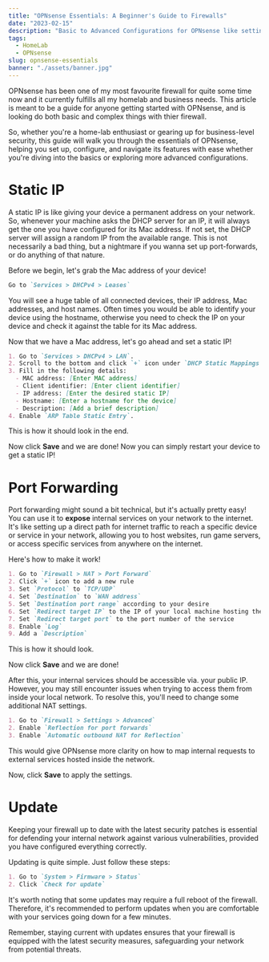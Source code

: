 ```yaml
---
title: "OPNsense Essentials: A Beginner's Guide to Firewalls"
date: "2023-02-15"
description: "Basic to Advanced Configurations for OPNsense like setting up port forwarding, static IPs, and more!"
tags:
  - HomeLab
  - OPNsense
slug: opnsense-essentials
banner: "./assets/banner.jpg"
---
```



OPNsense has been one of my most favourite firewall for quite some time now and it currently fulfills all my homelab and business needs.
This article is meant to be a guide for anyone getting started with OPNsense, and is looking do both basic and complex things with thier firewall.

So, whether you're a home-lab enthusiast or gearing up for business-level security, this guide will walk you through the essentials of OPNsense,
helping you set up, configure, and navigate its features with ease whether you're diving into the basics or exploring more advanced configurations.

# Static IP

A static IP is like giving your device a permanent address on your network.
So, whenever your machine asks the DHCP server for an IP, it will always get the one you have configured for its Mac address.
If not set, the DHCP server will assign a random IP from the available range. This is not necessarily a bad thing, but a nightmare if you wanna set up port-forwards, or do anything of that nature.

Before we begin, let's grab the Mac address of your device! 

```md
Go to `Services > DHCPv4 > Leases`
```

You will see a huge table of all connected devices, their IP address, Mac addresses, and host names.
Often times you would be able to identify your device using the hostname, otherwise you need to check the IP on your device and check it against the table for its Mac address.

Now that we have a Mac address, let's go ahead and set a static IP!

```md
1. Go to `Services > DHCPv4 > LAN`.
2. Scroll to the bottom and click `+` icon under `DHCP Static Mappings for this interface` section.
3. Fill in the following details:
  - MAC address: [Enter MAC address]
  - Client identifier: [Enter client identifier]
  - IP address: [Enter the desired static IP]
  - Hostname: [Enter a hostname for the device]
  - Description: [Add a brief description]
4. Enable `ARP Table Static Entry`.
```

This is how it should look in the end.


<Picture
  src={static_ip_settings}
  alt="static ip settings"
  aspectRatio="800 :282"
/>

Now click **Save** and we are done! Now you can simply restart your device to get a static IP!

# Port Forwarding

Port forwarding might sound a bit technical, but it's actually pretty easy! 
You can use it to **expose** internal services on your network to the internet.
It's like setting up a direct path for internet traffic to reach a specific device or service in your network, allowing you to host websites, run game servers, or access specific services from anywhere on the internet.

Here's how to make it work!

```md
1. Go to `Firewall > NAT > Port Forward`
2. Click `+` icon to add a new rule
3. Set `Protocol` to `TCP/UDP`
4. Set `Destination` to `WAN address`
5. Set `Destination port range` according to your desire
6. Set `Redirect target IP` to the IP of your local machine hosting the service
7. Set `Redirect target port` to the port number of the service
8. Enable `Log`
9. Add a `Description`
```

This is how it should look.


<Picture
  src={port_forward_settings}
  alt="port forward settings"
  aspectRatio="800:809"
/>

Now click **Save** and we are done!

After this, your internal services should be accessible via. your public IP. 
However, you may still encounter issues when trying to access them from inside your local network. 
To resolve this, you'll need to change some additional NAT settings.

```md
1. Go to `Firewall > Settings > Advanced`
2. Enable `Reflection for port forwards`
3. Enable `Automatic outbound NAT for Reflection`
```

This would give OPNsense more clarity on how to map internal requests to external services hosted inside the network.


<Picture
  src={nat_settings}
  alt="nat settings"
  aspectRatio="525: 167"
/>

Now, click **Save** to apply the settings.

# Update

Keeping your firewall up to date with the latest security patches is essential for defending your internal network against various vulnerabilities, 
provided you have configured everything correctly.

Updating is quite simple. Just follow these steps:

```md
1. Go to `System > Firmware > Status`
2. Click `Check for update`
```

It's worth noting that some updates may require a full reboot of the firewall. 
Therefore, it's recommended to perform updates when you are comfortable with your services going down for a few minutes.

Remember, staying current with updates ensures that your firewall is equipped with the latest security measures,
safeguarding your network from potential threats.
